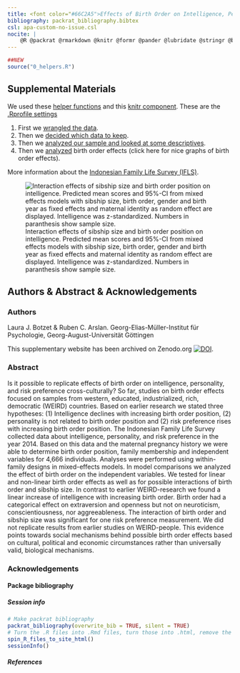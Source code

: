 ```yaml
---
title: <font color="#66C2A5">Effects of Birth Order on Intelligence, Personality, and Risk Preference in an Indonesian Sample</font>
bibliography: packrat_bibliography.bibtex
csl: apa-custom-no-issue.csl
nocite: |
    @R @packrat @rmarkdown @knitr @formr @pander @lubridate @stringr @broom @effects @ggplot2 @tidyr @dplyr @formatR @devtools @haven @GPArotation @psych @lavaan @Hmisc @plyr @apaTables @lme4 @lmerTest @forcats @cowplot @gridExtra
---
```




```r
##NEW
source("0_helpers.R")
```

<div class="row">

<div class="col-md-5">

## Supplemental Materials
We used these [helper functions](0_helpers.html) and 
this [knitr component](_test_outcome.html). These are the [.Rprofile settings](.Rprofile.html)

1. First we [wrangled the data](1_data_import.html).
2. Then we [decided which data to keep](2_inclusion.html).
3. Then we [analyzed our sample and looked at some descriptives](3_sample_analyses.html).
4. Then we [analyzed](4_analyses.html) birth order effects (click here for nice graphs of birth order effects).

More information about the [Indonesian Family Life Survey (IFLS)](http://www.rand.org/labor/FLS/IFLS.html).

</div>

<div class="col-md-6 col-md-offset-1">
![Interaction effects of sibship size and birth order position on intelligence. Predicted mean scores and 95%-CI from mixed effects models with sibship size, birth order, gender and birth year as fixed effects and maternal identity as random effect are displayed. Intelligence was z-standardized. Numbers in paranthesis show sample size.](4_analyses_files/figure-html/unnamed-chunk-52-1.png)
</div>

</div>
<div class="clearfix"></div>

## Authors & Abstract & Acknowledgements {.tabset .tabset-sticky}

### Authors
Laura J. Botzet & Ruben C. Arslan.
Georg-Elias-Müller-Institut für Psychologie, Georg-August-Universität Göttingen

This supplementary website has been archived on Zenodo.org [![DOI]()]().


### Abstract

Is it possible to replicate effects of birth order on intelligence, personality, and risk preference cross-culturally? So far, studies on birth order effects focused on samples from western, educated, industrialized, rich, democratic (WEIRD) countries. Based on earlier research we stated three hypotheses: (1) Intelligence declines with increasing birth order position, (2) personality is not related to birth order position and (2) risk preference rises with increasing birth order position. The Indonesian Family Life Survey collected data about intelligence, personality, and risk preference in the year 2014. Based on this data and the maternal pregnancy history we were able to determine birth order position, family membership and independent variables for 4,666 individuals. Analyses were performed using within-family designs in mixed-effects models. In model comparisons we analyzed the effect of birth order on the independent variables. We tested for linear and non-linear birth order effects as well as for possible interactions of birth order and sibship size. In contrast to earlier WEIRD-research we found a linear increase of intelligence with increasing birth order. Birth order had a categorical effect on extraversion and openness but not on neuroticism, conscientiousness, nor aggreeableness. The interaction of birth order and sibship size was significant for one risk preference measurement. We did not replicate results from earlier studies on WEIRD-people. This evidence points towards social mechanisms behind possible birth order effects based on cultural, political and economic circumstances rather than universally valid, biological mechanisms.

### Acknowledgements {.active}


#### Package bibliography {.tabset .tabset-sticky}

##### Session info
```r
# Make packrat bibliography
packrat_bibliography(overwrite_bib = TRUE, silent = TRUE)
# Turn the .R files into .Rmd files, turn those into .html, remove the .Rmd files
spin_R_files_to_site_html()
sessionInfo()
```

##### References {.active}



